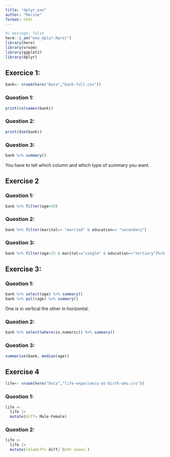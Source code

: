 ```yaml
---
title: "dplyr_exo"
author: "Marine"
format: html
---
```

```r
#| message: false
here::i_am("exo_dplyr.Rproj")
library(here)
library(vroom)
library(ggplot2)
library(dplyr)
```

## Exercice 1:

```r
bank<- vroom(here("Data","bank-full.csv"))
```

### Question 1: 
```r
print(colnames(bank))
```
### Question 2: 
```r
print(dim(bank))
```

### Question 3: 
```r
bank %>% summary()
```
You have to tell which column and which type of summary you want. 


## Exercise 2

### Question 1: 
```r
bank %>% filter(age>50)
```

### Question 2: 
```r
bank %>% filter(marital== "married" & education== "secondary")
```
### Question 3:
```r
bank %>% filter(age<25 & marital=="single" & education=="tertiary")%>% summary()
```
## Exercise 3:

### Question 1: 
```r
bank %>% select(age) %>% summary()
bank %>% pull(age) %>% summary()
```
One is in vertical the other in horizontal. 

### Question 2:
```r
bank %>% select(where(is.numeric)) %>% summary()
```
### Question 3: 
```r
summarise(bank, median(age))
```

## Exercise 4 
```r
life<- vroom(here("Data","life-expectancy-at-birth-who.csv"))
```
### Question 1: 
```r
life <-
  life |>
  mutate(diff= Male-Female) 
```

### Question 2:
```r
life <-
  life |>
  mutate(reladiff= diff/`Both sexes`) 
```


